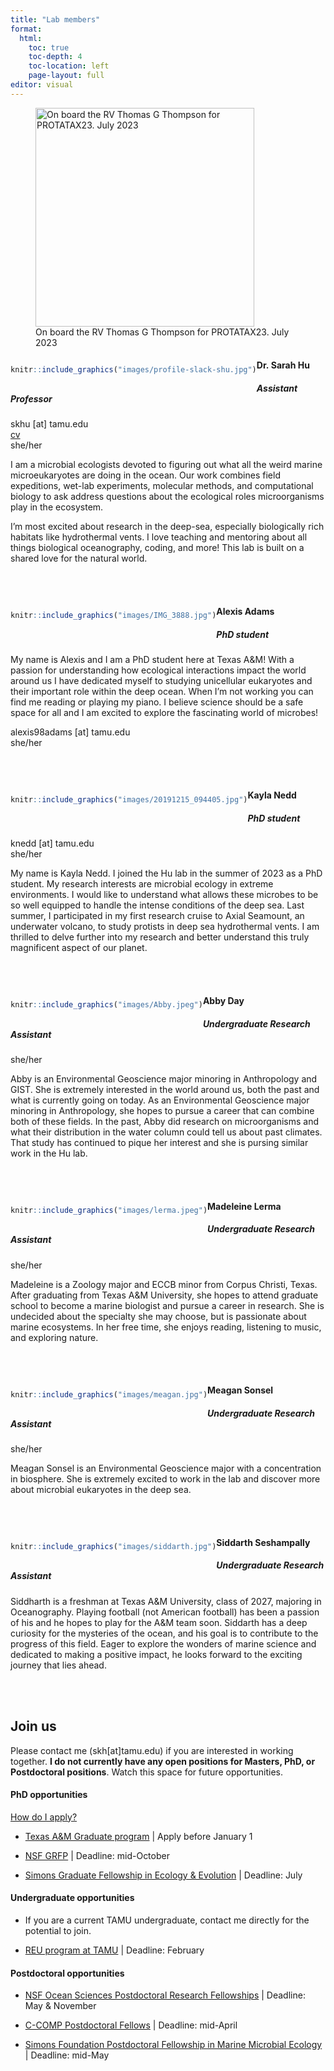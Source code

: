 ```yaml
---
title: "Lab members"
format: 
  html:
    toc: true
    toc-depth: 4
    toc-location: left
    page-layout: full
editor: visual
---
```


![On board the RV Thomas G Thompson for PROTATAX23. July 2023](images/TN420-Sarah-6.jpg){fig-align="left" width="350"}

::: {style="float:left"}
```r
knitr::include_graphics("images/profile-slack-shu.jpg")
```
:::

#### Dr. Sarah Hu

##### **Assistant Professor**

skhu \[at\] tamu.edu\
[cv](products/cv.pdf)\
she/her

I am a microbial ecologists devoted to figuring out what all the weird marine microeukaryotes are doing in the ocean. Our work combines field expeditions, wet-lab experiments, molecular methods, and computational biology to ask address questions about the ecological roles microorganisms play in the ecosystem.

I'm most excited about research in the deep-sea, especially biologically rich habitats like hydrothermal vents. I love teaching and mentoring about all things biological oceanography, coding, and more! This lab is built on a shared love for the natural world.

<br><br>

::: {style="float:left"}
```r
knitr::include_graphics("images/IMG_3888.jpg")
```
:::

#### Alexis Adams

##### **PhD student**

My name is Alexis and I am a PhD student here at Texas A&M! With a passion for understanding how ecological interactions impact the world around us I have dedicated myself to studying unicellular eukaryotes and their important role within the deep ocean. When I'm not working you can find me reading or playing my piano. I believe science should be a safe space for all and I am excited to explore the fascinating world of microbes!

alexis98adams \[at\] tamu.edu\
she/her

<br><br>


::: {style="float:left"}
```r
knitr::include_graphics("images/20191215_094405.jpg")
```
:::

#### Kayla Nedd

##### **PhD student**

knedd \[at\] tamu.edu\
she/her

My name is Kayla Nedd. I joined the Hu lab in the summer of 2023 as a PhD student. My research interests are microbial ecology in extreme environments. I would like to understand what allows these microbes to be so well equipped to handle the intense conditions of the deep sea. Last summer, I participated in my first research cruise to Axial Seamount, an underwater volcano, to study protists in deep sea hydrothermal vents. I am thrilled to delve further into my research and better understand this truly magnificent aspect of our planet.

<br><br>

::: {style="float:left"}
```r
knitr::include_graphics("images/Abby.jpeg")
```
:::

#### Abby Day

##### **Undergraduate Research Assistant**

she/her

Abby is an Environmental Geoscience major minoring in Anthropology and GIST. She is extremely interested in the world around us, both the past and what is currently going on today. As an Environmental Geoscience major minoring in Anthropology, she hopes to pursue a career that can combine both of these fields. In the past, Abby did research on microorganisms and what their distribution in the water column could tell us about past climates. That study has continued to pique her interest and she is pursing similar work in the Hu lab.

<br><br>

::: {style="float:left"}
```r
knitr::include_graphics("images/lerma.jpeg")
```
:::

#### Madeleine Lerma

##### **Undergraduate Research Assistant**

she/her

Madeleine is a Zoology major and ECCB minor from Corpus Christi, Texas. After graduating from Texas A&M University, she hopes to attend graduate school to become a marine biologist and pursue a career in research. She is undecided about the specialty she may choose, but is passionate about marine ecosystems. In her free time, she enjoys reading, listening to music, and exploring nature.

<br><br>

::: {style="float:left"}
```r
knitr::include_graphics("images/meagan.jpg")
```
:::

#### Meagan Sonsel

##### **Undergraduate Research Assistant**

she/her

Meagan Sonsel is an Environmental Geoscience major with a concentration in biosphere. She is extremely excited to work in the lab and discover more about microbial eukaryotes in the deep sea.

<br><br>

::: {style="float:left"}
```r
knitr::include_graphics("images/siddarth.jpg")
```
:::

#### Siddarth Seshampally

##### **Undergraduate Research Assistant**

Siddharth is a freshman at Texas A&M University, class of 2027, majoring in Oceanography. Playing football (not American football) has been a passion of his and he hopes to play for the A&M team soon. Siddarth has a deep curiosity for the mysteries of the ocean, and his goal is to contribute to the progress of this field. Eager to explore the wonders of marine science and dedicated to making a positive impact, he looks forward to the exciting journey that lies ahead.

<br><br>

## Join us

Please contact me (skh\[at\]tamu.edu) if you are interested in working together. **I do not currently have any open positions for Masters, PhD, or Postdoctoral positions**. Watch this space for future opportunities.

#### PhD opportunities

[How do I apply?](https://ocean.tamu.edu/graduate-students/ms-phd-oceanography/ms-phd-information/index.html)\

-   [Texas A&M Graduate program](https://ocean.tamu.edu/academics/graduate-programs/index.html) \| Apply before January 1

-   [NSF GRFP](https://www.nsfgrfp.org) \| Deadline: mid-October

-   [Simons Graduate Fellowship in Ecology & Evolution](https://www.simonsfoundation.org/grant/simons-graduate-fellowships-in-ecology-and-evolution/) \| Deadline: July

#### Undergraduate opportunities

-   If you are a current TAMU undergraduate, contact me directly for the potential to join.

-   [REU program at TAMU](https://oceanography.tamu.edu/academics/reu/index.html) \| Deadline: February

#### Postdoctoral opportunities

-   [NSF Ocean Sciences Postdoctoral Research Fellowships](https://www.nsf.gov/pubs/2021/nsf21538/nsf21538.htm) \| Deadline: May & November

-   [C-COMP Postdoctoral Fellows](https://ccomp-stc.org/education-diversity/graduate-students-and-postdoctoral-researchers/) \| Deadline: mid-April

-   [Simons Foundation Postdoctoral Fellowship in Marine Microbial Ecology](https://www.simonsfoundation.org/grant/simons-postdoctoral-fellowships-in-marine-microbial-ecology/) \| Deadline: mid-May
